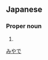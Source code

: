 ==Japanese==
{{ja-kanjitab|宮|出}}

===Proper noun===
{{ja-pos|proper|みやで}}

# {{surname|lang=ja}}

[[Category:Japanese surnames|みやで]]